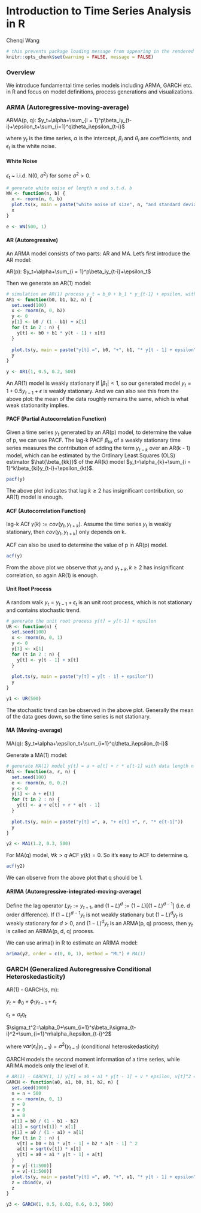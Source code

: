 # Introduction to Time Series Analysis in R

Chenqi Wang

```r
# this prevents package loading message from appearing in the rendered html file
knitr::opts_chunk$set(warning = FALSE, message = FALSE)

```

### Overview

We introduce fundamental time series models including ARMA, GARCH etc. in R and focus on model definitions, process generations and visualizations.

### ARMA (Autoregressive-moving-average) 

ARMA(p, q): $y_t=\alpha+\sum_{i = 1}^p\beta_iy_{t-i}+\epsilon_t+\sum_{i=1}^q\theta_i\epsilon_{t-i}$

where $y_t$ is the time series, $\alpha$ is the intercept, $\beta_i$ and $\theta_i$ are coefficients, and $\epsilon_t$ is the white noise. 

#### White Noise

$\epsilon_t$ ~ i.i.d. N(0, $\sigma^2$) for some $\sigma^2>0$. 

```r
# generate white noise of length n and s.t.d. b
WN <- function(n, b) {
  x <- rnorm(n, 0, b)
  plot.ts(x, main = paste("white noise of size", n, "and standard deviation", b))
  x
}

e <- WN(500, 1)
```

#### AR (Autoregressive)

An ARMA model consists of two parts: AR and MA. Let's first introduce the AR model:

AR(p): $y_t=\alpha+\sum_{i = 1}^p\beta_iy_{t-i}+\epsilon_t$

Then we generate an AR(1) model:


```r
# simulation an AR(1) process y_t = b_0 + b_1 * y_{t-1} + epsilon, with data length n
AR1 <- function(b0, b1, b2, n) {
  set.seed(100)
  x <- rnorm(n, 0, b2)
  y <- 0
  y[1] <- b0 / (1 - b1) + x[1] 
  for (t in 2 : n) {
    y[t] <- b0 + b1 * y[t - 1] + x[t]
  }
  
  plot.ts(y, main = paste("y[t] =", b0, "+", b1, "* y[t - 1] + epsilon"))
  y
}

y <- AR1(1, 0.5, 0.2, 500)
```

An AR(1) model is weakly stationary if $|\beta_1|<1$, so our generated model $y_t=1+0.5y_{t-1}+\epsilon$ is weakly stationary. And we can also see this from the above plot: the mean of the data roughly remains the same, which is what weak stationarity implies.

#### PACF (Partial Autocorrelation Function)

Given a time series $y_t$ generated by an AR(p) model, to determine the value of p, we can use PACF. The lag-k PACF $\beta_{kk}$ of a weakly stationary time series measures the contribution of adding the term $y_{t-k}$ over an AR(k - 1) model, which can be estimated by the Ordinary Least Squares (OLS) estimator $\hat{\beta_{kk}}$ of the AR(k) model $y_t=\alpha_{k}+\sum_{i = 1}^k\beta_{ki}y_{t-i}+\epsilon_{kt}$. 

```r
pacf(y) 
```

The above plot indicates that lag $k\geq 2$ has insignificant contribution, so AR(1) model is enough.

#### ACF (Autocorrelation Function)

lag-k ACf $\gamma(k):=cov(y_t, y_{t+k})$. Assume the time series $y_t$ is weakly stationary, then $cov(y_t, y_{t+k})$ only depends on k. 

ACF can also be used to determine the value of p in AR(p) model.

```r
acf(y)
```

From the above plot we observe that $y_t$ and $y_{t+k},k\geq 2$ has insignificant correlation, so again AR(1) is enough. 

#### Unit Root Process

A random walk $y_t=y_{t-1}+\epsilon_t$ is an unit root process, which is not stationary and contains stochastic trend. 

```r
# generate the unit root process y[t] = y[t-1] + epsilon
UR <- function(n) {
  set.seed(100)
  x <- rnorm(n, 0, 1)
  y <- 0
  y[1] <- x[1]
  for (t in 2 : n) {
    y[t] <- y[t - 1] + x[t]
  }
  
  plot.ts(y, main = paste("y[t] = y[t - 1] + epsilon"))
  y
}

y1 <- UR(500)
```

The stochastic trend can be observed in the above plot. Generally the mean of the data goes down, so the time series is not stationary.

#### MA (Moving-average)

MA(q): $y_t=\alpha+\epsilon_t+\sum_{i=1}^q\theta_i\epsilon_{t-i}$

Generate a MA(1) model:

```r
# generate MA(1) model y[t] = a + e[t] + r * e[t-1] with data length n
MA1 <- function(a, r, n) {
  set.seed(100)
  e <- rnorm(n, 0, 0.2)
  y <- 0
  y[1] <- a + e[1]
  for (t in 2 : n) {
    y[t] <- a + e[t] + r * e[t - 1]
  }
  
  plot.ts(y, main = paste("y[t] =", a, "+ e[t] +", r, "* e[t-1]"))
  y
}

y2 <- MA1(1.2, 0.3, 500)
```

For MA(q) model, $\forall k>q$ ACF $\gamma(k)=0$. So it's easy to ACF to determine q.

```r
acf(y2)
```

We can observe from the above plot that q should be 1.

#### ARIMA (Autoregressive-integrated-moving-average) 

Define the lag operator $Ly_t:=y_{t-1}$, and $(1-L)^d:=(1-L)[(1-L)^{d-1}]$ (i.e. d order difference). If $(1-L)^{d-1}y_t$ is not weakly stationary but $(1-L)^dy_t$ is weakly stationary for $d>0$, and $(1-L)^dy_t$ is an ARMA(p, q) process, then $y_t$ is called an ARIMA(p, d, q) process. 

We can use arima() in R to estimate an ARIMA model:

```r
arima(y2, order = c(0, 0, 1), method = "ML") # MA(1)
```


### GARCH (Generalized Autoregressive Conditional Heteroskedasticity) 

AR(1) - GARCH(s, m):

$y_t=\phi_0+\phi_{1}y_{t-1}+\epsilon_t$

$\epsilon_t = \sigma_t\eta_t$

$\sigma_t^2=\alpha_0+\sum_{i=1}^s\beta_i\sigma_{t-i}^2+\sum_{i=1}^m\alpha_i\epsilon_{t-i}^2$

where $var(\epsilon_t|y_{t-1})=\sigma^2(y_{t-1})$ (conditional heteroskedasticity)

GARCH models the second moment information of a time series, while ARIMA models only the level of it.

```r
# AR(1) - GARCH(1, 1) y[t] = a0 + a1 * y[t - 1] + v * epsilon, v[t]^2 = b0 + b1 + v[t-1]^2 + b2e^2, data length n
GARCH <- function(a0, a1, b0, b1, b2, n) {
  set.seed(1000)
  n = n + 500
  x <- rnorm(n, 0, 1) 
  y = 0
  v = 0
  a = 0
  v[1] = b0 / (1 - b1 - b2)
  a[1] = sqrt(v[1]) * x[1]
  y[1] = a0 / (1 - a1) + a[1]
  for (t in 2 : n) {
    v[t] = b0 + b1 * v[t - 1] + b2 * a[t - 1] ^ 2
    a[t] = sqrt(v[t]) * x[t]
    y[t] = a0 + a1 * y[t - 1] + a[t]
  }
  y = y[-(1:500)]
  v = v[-(1:500)]
  plot.ts(y, main = paste("y[t] =", a0, "+", a1, "* y[t - 1] + epsilon"))
  z = cbind(v, v)
  z
}

y3 <- GARCH(1, 0.5, 0.02, 0.6, 0.3, 500)
```


